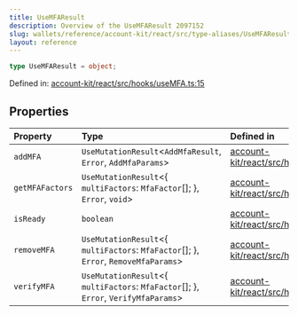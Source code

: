 ```yaml
---
title: UseMFAResult
description: Overview of the UseMFAResult 2097152
slug: wallets/reference/account-kit/react/src/type-aliases/UseMFAResult
layout: reference
---
```


```ts
type UseMFAResult = object;
```

Defined in: [account-kit/react/src/hooks/useMFA.ts:15](https://github.com/alchemyplatform/aa-sdk/blob/923a52171f7246172caf350853843e6680197da9/account-kit/react/src/hooks/useMFA.ts#L15)

## Properties

| Property                                 | Type                                                                                   | Defined in                                                                                                                                                                    |
| :--------------------------------------- | :------------------------------------------------------------------------------------- | :---------------------------------------------------------------------------------------------------------------------------------------------------------------------------- |
| <a id="addmfa" /> `addMFA`               | `UseMutationResult`\<`AddMfaResult`, `Error`, `AddMfaParams`>                          | [account-kit/react/src/hooks/useMFA.ts:16](https://github.com/alchemyplatform/aa-sdk/blob/923a52171f7246172caf350853843e6680197da9/account-kit/react/src/hooks/useMFA.ts#L16) |
| <a id="getmfafactors" /> `getMFAFactors` | `UseMutationResult`\<\{ `multiFactors`: `MfaFactor`\[]; }, `Error`, `void`>            | [account-kit/react/src/hooks/useMFA.ts:27](https://github.com/alchemyplatform/aa-sdk/blob/923a52171f7246172caf350853843e6680197da9/account-kit/react/src/hooks/useMFA.ts#L27) |
| <a id="isready" /> `isReady`             | `boolean`                                                                              | [account-kit/react/src/hooks/useMFA.ts:28](https://github.com/alchemyplatform/aa-sdk/blob/923a52171f7246172caf350853843e6680197da9/account-kit/react/src/hooks/useMFA.ts#L28) |
| <a id="removemfa" /> `removeMFA`         | `UseMutationResult`\<\{ `multiFactors`: `MfaFactor`\[]; }, `Error`, `RemoveMfaParams`> | [account-kit/react/src/hooks/useMFA.ts:22](https://github.com/alchemyplatform/aa-sdk/blob/923a52171f7246172caf350853843e6680197da9/account-kit/react/src/hooks/useMFA.ts#L22) |
| <a id="verifymfa" /> `verifyMFA`         | `UseMutationResult`\<\{ `multiFactors`: `MfaFactor`\[]; }, `Error`, `VerifyMfaParams`> | [account-kit/react/src/hooks/useMFA.ts:17](https://github.com/alchemyplatform/aa-sdk/blob/923a52171f7246172caf350853843e6680197da9/account-kit/react/src/hooks/useMFA.ts#L17) |
